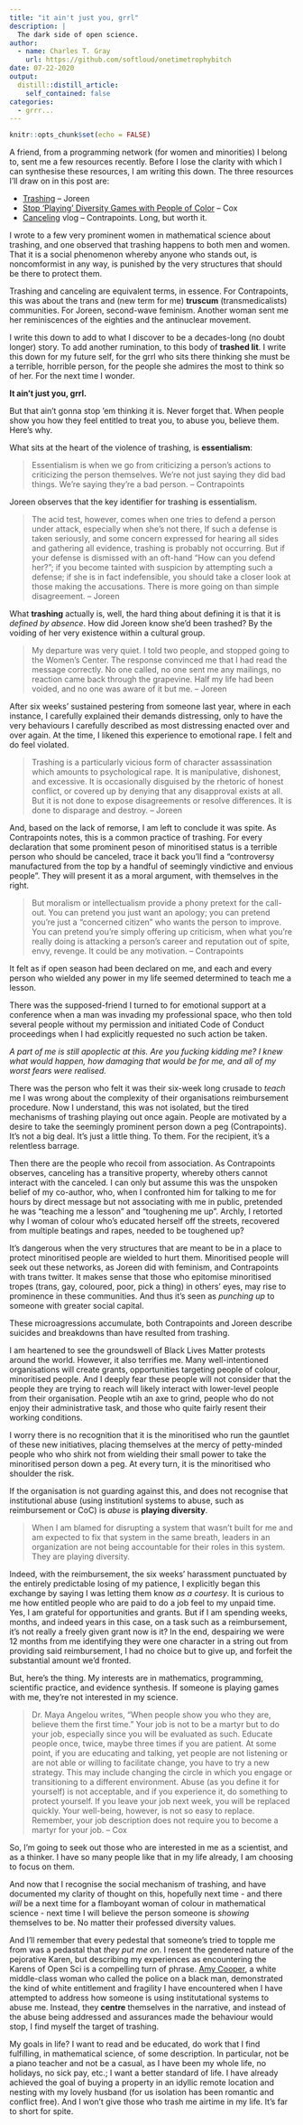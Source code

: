 ```yaml
---
title: "it ain't just you, grrl"
description: |
  The dark side of open science.
author:
  - name: Charles T. Gray
    url: https://github.com/softloud/onetimetrophybitch
date: 07-22-2020
output:
  distill::distill_article:
    self_contained: false
categories:
  - grrr...
---
```


```r
knitr::opts_chunk$set(echo = FALSE)
```

A friend, from a programming network (for women and minorities) I belong to, sent me a few resources recently. Before I lose the clarity with which I can synthesise these resources, I am writing this down. The three resources I'll draw on in this post are:

- [Trashing](https://www.jofreeman.com/joreen/trashing.htm) -- Joreen
- [Stop 'Playing' Diversity Games with People of Color](https://medium.com/@monicafcox/stop-playing-diversity-games-with-people-of-color-659dc995a4bf) -- Cox
- [Canceling](https://www.youtube.com/watch?v=OjMPJVmXxV8&feature=youtu.be) vlog -- Contrapoints. Long, but worth it. 

<!-- <iframe width="560" height="315" src="https://www.youtube.com/embed/OjMPJVmXxV8" frameborder="0" allow="accelerometer; autoplay; encrypted-media; gyroscope; picture-in-picture" allowfullscreen></iframe> -->

I wrote to a few very prominent women in mathematical science about trashing, and one observed that trashing happens to both men and women. That it is a social phenomenon whereby anyone who stands out, is noncomformist in any way, is punished by the very structures that should be there to protect them. 

Trashing and canceling are equivalent terms, in essence. For Contrapoints, this was about the trans and (new term for me) **truscum** (transmedicalists) communities. For Joreen, second-wave feminism. Another woman sent me her reminiscences of the eighties and the antinuclear movement. 

I write this down to add to what I discover to be a decades-long (no doubt longer) story. To add another rumination, to this body of **trashed lit**. I write this down for my future self, for the grrl who sits there thinking she must be a terrible, horrible person, for the people she admires the most to think so of her. For the next time I wonder.

**It ain't just you, grrl.** 

But that ain't gonna stop 'em thinking it is. Never forget that. When people show you how they feel entitled to treat you, to abuse you, believe them. Here's why.

What sits at the heart of the violence of trashing, is **essentialism**:

> Essentialism is when we go from criticizing a person's actions to criticizing the person themselves. We're not just saying they did bad things. We’re saying they’re a bad person.  -- Contrapoints

Joreen observes that the key identifier for trashing is essentialism.

> The acid test, however, comes when one tries to defend a person under attack, especially when she's not there, If such a defense is taken seriously, and some concern expressed for hearing all sides and gathering all evidence, trashing is probably not occurring. But if your defense is dismissed with an oft-hand "How can you defend her?"; if you become tainted with suspicion by attempting such a defense; if she is in fact indefensible, you should take a closer look at those making the accusations. There is more going on than simple disagreement. -- Joreen

What **trashing** actually is, well, the hard thing about defining it is that it is *defined by absence*. How did Joreen know she'd been trashed? By the voiding of her very existence within a cultural group.

>  My departure was very quiet. I told two people, and stopped going to the Women's Center. The response convinced me that I had read the message correctly. No one called, no one sent me any mailings, no reaction came back through the grapevine. Half my life had been voided, and no one was aware of it but me. -- Joreen

After six weeks' sustained pestering from someone last year, where in each instance, I carefully explained their demands distressing, only to have the very behaviours I carefully described as most distressing enacted over and over again. At the time, I likened this experience to emotional rape. I felt and do feel violated. 

> Trashing is a particularly vicious form of character assassination which amounts to psychological rape. It is manipulative, dishonest, and excessive. It is occasionally disguised by the rhetoric of honest conflict, or covered up by denying that any disapproval exists at all. But it is not done to expose disagreements or resolve differences. It is done to disparage and destroy. -- Joreen

And, based on the lack of remorse, I am left to conclude it was spite. As Contrapoints notes, this is a common practice of trashing. For every declaration that some prominent peson of minoritised status is a terrible person who should be canceled, trace it back you'll find a "controversy manufactured from the top by a handful of seemingly vindictive and envious people". They will present it as a moral argument, with themselves in the right.

> But moralism or intellectualism provide a phony pretext for the call-out. You can pretend you just want an apology; you can pretend you're just a “concerned citizen” who wants the person to improve. You can pretend you're simply offering up criticism, when what you're really doing is attacking a person's career and reputation out of spite, envy, revenge. It could be any motivation. -- Contrapoints 

It felt as if open season had been declared on me, and each and every person who wielded any power in my life seemed determined to teach me a lesson. 

There was the supposed-friend I turned to for emotional support at a conference when a man was invading my professional space, who then told several people without my permission and initiated Code of Conduct proceedings when I had explicitly requested no such action be taken. 

_A part of me is still apoplectic at this. Are you fucking kidding me? I knew what would happen, how damaging that would be for me, and all of my worst fears were realised._ 

There was the person who felt it was their six-week long crusade to _teach_ me I was wrong about the complexity of their organisations reimbursement procedure. Now I understand, this was not isolated, but the tired mechanisms of trashing playing out once again. People are motivated by a desire to take the seemingly prominent person down a peg (Contrapoints). It's not a big deal. It's just a little thing. To them. For the recipient, it's a relentless barrage.  

Then there are the people who recoil from association. As Contrapoints observes, canceling has a transitive property, whereby others cannot interact with the canceled. I can only but assume this was the unspoken belief of my co-author, who, when I confronted him for talking to me for hours by direct message but not associating with me in public, pretended he was "teaching me a lesson" and "toughening me up". Archly, I retorted why I woman of colour who's educated herself off the streets, recovered from multiple beatings and rapes, needed to be toughened up?  

It's dangerous when the very structures that are meant to be in a place to protect minoritised people are wielded to hurt them. Minoritised people will seek out these networks, as Joreen did with feminism, and Contrapoints with trans twitter. It makes sense that those who epitomise minoritised tropes (trans, gay, coloured, poor, pick a thing) in others' eyes, may rise to prominence in these communities. And thus it's seen as *punching up* to someone with greater social capital. 

These microagressions accumulate, both Contrapoints and Joreen describe suicides and breakdowns than have resulted from trashing. 

I am heartened to see the groundswell of Black Lives Matter protests around the world. However, it also terrifies me. Many well-intentioned organisations will create grants, opportunities targeting people of colour, minoritised people. And I deeply fear these people will not consider that the people they are trying to reach will likely interact with lower-level people from their organisation. People wtih an axe to grind, people who do not enjoy their administrative task, and those who quite fairly resent their working conditions. 

I worry there is no recognition that it is the minoritised who run the  gauntlet of these new initiatives, placing themselves at the mercy of petty-minded people who who shirk not from wielding their small power to take the minoritised person down a peg. At every turn, it is the  minoritised who shoulder the risk. 

If the organisation is not guarding against this, and does not recognise that institutional abuse (using institutionl systems to abuse, such as reimbursement or CoC) is *abuse* is **playing diversity**.

> When I am blamed for disrupting a system that wasn’t built for me and am expected to fix that system in the same breath, leaders in an organization are not being accountable for their roles in this system. They are playing diversity.

Indeed, with the reimbursement, the six weeks' harassment punctuated by the entirely predictable losing of my patience, I explicitly began this exchange by saying I was letting them know *as a courtesy*. It is curious to me how entitled people who are paid to do a job feel to my unpaid time. Yes, I am grateful for opportunities and grants. But if I am spending weeks, months, and indeed years in this case, on a task such as a reimbursement, it's not really a freely given grant now is it? In the end, despairing we were 12 months from me identifying they were one character in a string out from providing said reimbursement, I had no choice but to give up, and forfeit the substantial amount we'd fronted. 

But, here's the thing. My interests are in mathematics, programming, scientific practice, and evidence synthesis. If someone is playing games with me, they're not interested in my science. 

>  Dr. Maya Angelou writes, “When people show you who they are, believe them the first time.” Your job is not to be a martyr but to do your job, especially since you will be evaluated as such. Educate people once, twice, maybe three times if you are patient. At some point, if you are educating and talking, yet people are not listening or are not able or willing to facilitate change, you have to try a new strategy. This may include changing the circle in which you engage or transitioning to a different environment. Abuse (as you define it for yourself) is not acceptable, and if you experience it, do something to protect yourself. If you leave your job next week, you will be replaced quickly. Your well-being, however, is not so easy to replace. Remember, your job description does not require you to become a martyr for your job. -- Cox

So, I'm going to seek out those who are interested in me as a scientist, and as a thinker. I have so many people like that in my life already, I am choosing to focus on them. 

And now that I recognise the social mechanism of trashing, and have documented my clarity of thought on this, hopefully next time - and there *will* be a next time for a flamboyant woman of colour in mathematical science - next time I will believe the person someone is *showing* themselves to be. No matter their professed diversity values. 

And I'll remember that every pedestal that someone's tried to topple me from was a pedastal that *they put me on*. I resent the gendered nature of the pejorative Karen, but describing my experiences as encountering the Karens of Open Sci is a compelling turn of phrase. [Amy Cooper](https://www.washingtonpost.com/nation/2020/05/26/amy-cooper-central-park/), a white middle-class woman who called the police on a black man, demonstrated the kind of white entitlement and fragility I have encountered when I have attempted to address how someone is using institutational systems to abuse me. Instead, they **centre** themselves in the narrative, and instead of the abuse being addressed and assurances made the behaviour would stop, I find myself the target of trashing.     

My goals in life? I want to read and be educated, do work that I find fulfilling, in mathematical science, of some description. In particular, not be a piano teacher and not be a casual, as I have been my whole life, no holidays, no sick pay, etc.; I want a better standard of life. I have already achieved the goal of buying a property in an idyllic remote location and nesting with my lovely husband (for us isolation has been romantic and conflict free). And I won't give those who trash me airtime in my life. It's far to short for spite. 